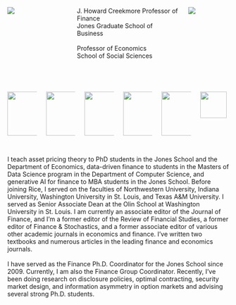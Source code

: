 :::: {.columns}

::: {.column width="20%"}

![](headshot-keeper-cropped2.png)

:::
::: {.column width="5%"}
:::
::: {.column width="50%"} 
J. Howard Creekmore Professor of Finance <br>
Jones Graduate School of Business<br><br>
Professor of Economics <br>
School of Social Sciences 
:::
::: {.column width="20%"}
![](RiceUniversity.png)
:::
::::

<br>

:::: {.columns}

::: {.column width="16.66%"}
[![](genai4finance.png){width=100px}](https://genai4finance.kerryback.com)
:::

::: {.column width="16.66%"}
[![](dataportal.png){width=100px}](https://data-portal.rice-business.org)
:::

::: {.column width="16.66%"}
[![](learninvestments.png){width=100px}](https://learn-investments.rice-business.org)
:::

::: {.column width="16.66%"}
[![](cover.png){width=100px}](https://book.derivative-securities.org)
:::

::: {.column width="16.66%"}
[![](workshop.png){width=100px}](https://workshop.kerryback.com)
:::

::: {.column width="16.66%"}
[![](substack.png){width=60px}](https://kerryback.substack.com)
:::

::::
<br>I teach asset pricing theory to PhD students in the Jones School and the Department of Economics, data-driven finance to students in the Masters of Data Science program in the Department of Computer Science, and generative AI for finance to MBA students in the Jones School.  Before joining Rice, I served on the faculties of Northwestern University, Indiana University, Washington University in St. Louis, and Texas A&M University.  I served as Senior Associate Dean at the Olin School at Washington University in St. Louis.  I am currently an associate editor of the Journal of Finance, and I'm a former editor of the Review of Financial Studies, a former editor of Finance & Stochastics, and a former associate editor of various other academic journals in economics and finance.  I've written two textbooks and numerous articles in the leading finance and economics journals.  
<br>
I have served as the Finance Ph.D. Coordinator for the Jones School since 2009.  Currently, I am also the Finance Group Coordinator.
Recently, I've been doing research on disclosure policies, optimal contracting, security market design, and information asymmetry in option markets and advising several strong Ph.D. students.  



